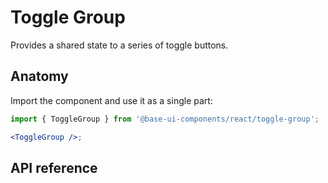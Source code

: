 # Toggle Group

<Subtitle>Provides a shared state to a series of toggle buttons.</Subtitle>
<Meta
  name="description"
  content="A high-quality, unstyled React toggle group component that provides shared state to a series of toggle buttons."
/>


<DemoToggleGroupHero />

## Anatomy

Import the component and use it as a single part:

```jsx title="Anatomy"
import { ToggleGroup } from '@base-ui-components/react/toggle-group';

<ToggleGroup />;
```

## API reference

<Reference component="ToggleGroup" />
